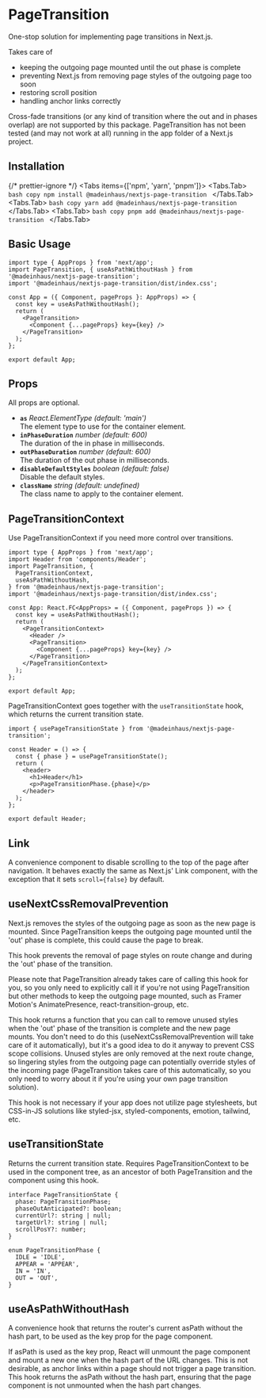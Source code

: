 
# PageTransition

One-stop solution for implementing page transitions in Next.js.

Takes care of

- keeping the outgoing page mounted until the out phase is complete
- preventing Next.js from removing page styles of the outgoing page too soon
- restoring scroll position
- handling anchor links correctly

<Callout type="info">
  Cross-fade transitions (or any kind of transition where the out and in phases overlap) are not
  supported by this package.
</Callout>

<Callout type="warning">
  PageTransition has not been tested (and may not work at all) running in the app folder of a
  Next.js project.
</Callout>

## Installation

{/* prettier-ignore */}
<Tabs items={['npm', 'yarn', 'pnpm']}>
    <Tabs.Tab>
        ```bash copy
        npm install @madeinhaus/nextjs-page-transition
        ```
    </Tabs.Tab>
    <Tabs.Tab>
        ```bash copy
        yarn add @madeinhaus/nextjs-page-transition
        ```
    </Tabs.Tab>
    <Tabs.Tab>
        ```bash copy
        pnpm add @madeinhaus/nextjs-page-transition
        ```
    </Tabs.Tab>
</Tabs>

## Basic Usage

```tsx filename="_app.tsx" copy showLineNumbers=true
import type { AppProps } from 'next/app';
import PageTransition, { useAsPathWithoutHash } from '@madeinhaus/nextjs-page-transition';
import '@madeinhaus/nextjs-page-transition/dist/index.css';

const App = ({ Component, pageProps }: AppProps) => {
  const key = useAsPathWithoutHash();
  return (
    <PageTransition>
      <Component {...pageProps} key={key} />
    </PageTransition>
  );
};

export default App;
```

## Props

All props are optional.

- **`as`** _React.ElementType (default: 'main')_<br />
  The element type to use for the container element.
- **`inPhaseDuration`** _number (default: 600)_<br />
  The duration of the in phase in milliseconds.
- **`outPhaseDuration`** _number (default: 600)_<br />
  The duration of the out phase in milliseconds.
- **`disableDefaultStyles`** _boolean (default: false)_<br />
  Disable the default styles.
- **`className`** _string (default: undefined)_<br />
  The class name to apply to the container element.

## PageTransitionContext

Use PageTransitionContext if you need more control over transitions.

```tsx filename="_app.tsx" {12,17} copy showLineNumbers=true
import type { AppProps } from 'next/app';
import Header from 'components/Header';
import PageTransition, {
  PageTransitionContext,
  useAsPathWithoutHash,
} from '@madeinhaus/nextjs-page-transition';
import '@madeinhaus/nextjs-page-transition/dist/index.css';

const App: React.FC<AppProps> = ({ Component, pageProps }) => {
  const key = useAsPathWithoutHash();
  return (
    <PageTransitionContext>
      <Header />
      <PageTransition>
        <Component {...pageProps} key={key} />
      </PageTransition>
    </PageTransitionContext>
  );
};

export default App;
```

PageTransitionContext goes together with the `useTransitionState` hook,
which returns the current transition state.

```tsx filename="components/Header.tsx" {4} copy showLineNumbers=true
import { usePageTransitionState } from '@madeinhaus/nextjs-page-transition';

const Header = () => {
  const { phase } = usePageTransitionState();
  return (
    <header>
      <h1>Header</h1>
      <p>PageTransitionPhase.{phase}</p>
    </header>
  );
};

export default Header;
```

## Link

A convenience component to disable scrolling to the top of the page after
navigation. It behaves exactly the same as Next.js' Link component, with
the exception that it sets `scroll={false}` by default.

## useNextCssRemovalPrevention

Next.js removes the styles of the outgoing page as soon as the new page is
mounted. Since PageTransition keeps the outgoing page mounted until the 'out'
phase is complete, this could cause the page to break.

This hook prevents the removal of page styles on route change and during
the 'out' phase of the transition.

Please note that PageTransition already takes care of calling
this hook for you, so you only need to explicitly call it
if you're not using PageTransition but other methods to keep the outgoing
page mounted, such as Framer Motion's AnimatePresence,
react-transition-group, etc.

This hook returns a function that you can call to remove unused styles when
the 'out' phase of the transition is complete and the new page mounts.
You don't need to do this (useNextCssRemovalPrevention will take care of it
automatically), but it's a good idea to do it anyway to prevent CSS scope
collisions. Unused styles are only removed at the next route change, so
lingering styles from the outgoing page can potentially override styles
of the incoming page (PageTransition takes care of this automatically, so
you only need to worry about it if you're using your own page transition
solution).

<Callout type="info">
  This hook is not necessary if your app does not utilize page stylesheets, but CSS-in-JS solutions
  like styled-jsx, styled-components, emotion, tailwind, etc.
</Callout>

## useTransitionState

Returns the current transition state. Requires PageTransitionContext to be
used in the component tree, as an ancestor of both PageTransition and the
component using this hook.

```tsx copy showLineNumbers=true
interface PageTransitionState {
  phase: PageTransitionPhase;
  phaseOutAnticipated?: boolean;
  currentUrl?: string | null;
  targetUrl?: string | null;
  scrollPosY?: number;
}

enum PageTransitionPhase {
  IDLE = 'IDLE',
  APPEAR = 'APPEAR',
  IN = 'IN',
  OUT = 'OUT',
}
```

## useAsPathWithoutHash

A convenience hook that returns the router's current asPath without the hash
part, to be used as the key prop for the page component.

If asPath is used as the key prop, React will unmount the page component and
mount a new one when the hash part of the URL changes. This is not desirable,
as anchor links within a page should not trigger a page transition. This hook
returns the asPath without the hash part, ensuring that the page component is
not unmounted when the hash part changes.
